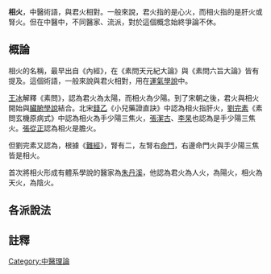 '''相火'''，中醫術語，與君火相對。一般來說，君火指的是心火，而相火指的是肝火或腎火。但在中醫中，不同醫家、流派，對於這個概念始終爭論不休。
==概論==
相火的名稱，最早出自《內經》，在《素問天元紀大論》與《素問六旨大論》皆有提及。這個術語，一般來說與君火相對，用在[[運氣學說|運氣學說]]中。

[[王冰|王冰]]解釋《素問》，認為君火為太陽，而相火為少陽。到了宋朝之後，君火與相火開始與[[臟腑學說|臟腑學說]]結合。北宋[[錢乙|錢乙]]《小兒藥證直訣》中認為相火指肝火，[[劉完素|劉完素]]《素問玄機原病式》中認為相火為手少陽三焦火，[[張潔古|張潔古]]、[[李杲|李杲]]也認為是手少陽三焦火。[[張從正|張從正]]認為相火是膽火。

但劉完素又認為，根據《[[難經|難經]]》，腎有二，左腎右[[命門|命門]]，右邊命門火與手少陽三焦皆是相火。

首次將相火形成有體系學說的醫家為[[朱丹溪|朱丹溪]]，他認為君火為人火，為陽火，相火為天火，為陰火。

==各派說法==

==註釋==
{{reflist}}

[[Category:中醫理論|Category:中醫理論]]